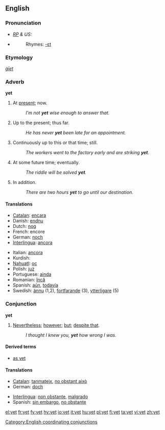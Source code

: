 {{wikipedia}}
==English==

===Pronunciation===
* ''[[RP]] & US:'' {{IPA|/jɛt/}}
*{{audio|en-us-yet.ogg|Audio (US)}}
*:Rhymes: [[Rhymes:English:-ɛt|-ɛt]]

===Etymology===
{{OE.}} ''[[ġīet]]''

===Adverb===
'''yet'''

# At [[present]]; now.
#: ''I’m not '''yet''' wise enough to answer that. ''
# Up to the present; thus far.
#: ''He has never '''yet''' been late for an appointment. ''
# Continuously up to this or that time; still.
#: ''The workers went to the factory early and are striking '''yet'''. ''
# At some future time; eventually.
#: ''The riddle will be solved '''yet'''. ''
# In addition.
#: ''There are two hours '''yet''' to go until our destination. ''

====Translations====
{{top}}
*[[Catalan]]: [[encara]]
*Danish: [[endnu]]
*Dutch: [[nog]]
*French: encore
*German: [[noch]]
*[[Interlingua]]: [[ancora]]
{{mid}}
*Italian: [[ancora]]
*Kurdish: {{KUchar|[[هێشتا]]}}
*[[Nahuatl]]: [[oc]]
*Polish: [[już]]
*Portuguese: [[ainda]]
*Romanian: [[încă]]
*Spanish: [[aún]], [[todavía]]
*Swedish: [[ännu]] (1,2), [[fortfarande]] (3), [[ytterligare]] (5)
{{bottom}}

===Conjunction===
'''yet'''

# [[nevertheless|Nevertheless]]; [[however]]; [[but]]; [[despite that]].
#: ''I thought I knew you, '''yet''' how wrong I was.''

====Derived terms====
*[[as yet]]

====Translations====
{{top}}
*[[Catalan]]: [[tanmateix]], [[no obstant això]]
*German: [[doch]]
{{mid}}
*[[Interlingua]]: [[non obstante]], [[malgrado]]
*Spanish: [[sin embargo]], [[no obstante]]
{{bottom}}

[[Category:English coordinating conjunctions]]

[[el:yet]]
[[fr:yet]]
[[fy:yet]]
[[hy:yet]]
[[io:yet]]
[[it:yet]]
[[hu:yet]]
[[pl:yet]]
[[fi:yet]]
[[ta:yet]]
[[vi:yet]]
[[zh:yet]]